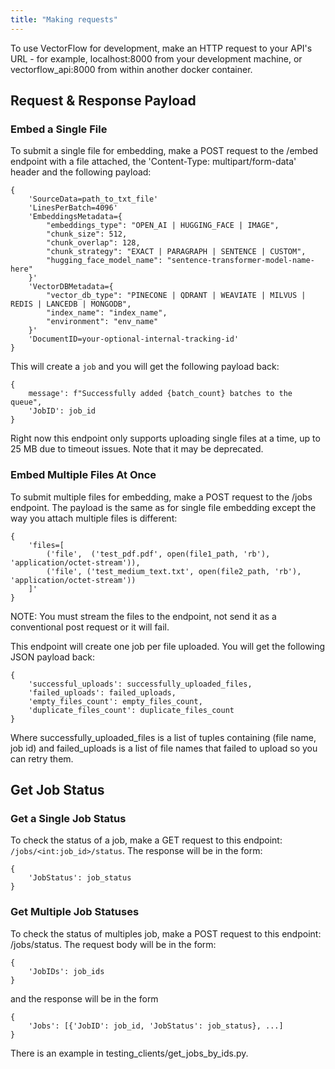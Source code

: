 ```yaml
---
title: "Making requests"
---
```


To use VectorFlow for development, make an HTTP request to your API's URL - for example, localhost:8000 from your development machine, or vectorflow_api:8000 from within another docker container.

## Request & Response Payload

### Embed a Single File

To submit a single file for embedding, make a POST request to the /embed endpoint with a file attached, the 'Content-Type: multipart/form-data' header and the following payload:

```
{
    'SourceData=path_to_txt_file'
    'LinesPerBatch=4096'
    'EmbeddingsMetadata={
        "embeddings_type": "OPEN_AI | HUGGING_FACE | IMAGE",
        "chunk_size": 512,
        "chunk_overlap": 128,
        "chunk_strategy": "EXACT | PARAGRAPH | SENTENCE | CUSTOM",
        "hugging_face_model_name": "sentence-transformer-model-name-here"
    }'
    'VectorDBMetadata={
        "vector_db_type": "PINECONE | QDRANT | WEAVIATE | MILVUS | REDIS | LANCEDB | MONGODB",
        "index_name": "index_name",
        "environment": "env_name"
    }'
    'DocumentID=your-optional-internal-tracking-id'
}
```

This will create a `job` and you will get the following payload back:

```
{
    message': f"Successfully added {batch_count} batches to the queue",
    'JobID': job_id
}
```

Right now this endpoint only supports uploading single files at a time, up to 25 MB due to timeout issues. Note that it may be deprecated.

### Embed Multiple Files At Once

To submit multiple files for embedding, make a POST request to the /jobs endpoint. The payload is the same as for single file embedding except the way you attach multiple files is different:

```
{
    'files=[
        ('file',  ('test_pdf.pdf', open(file1_path, 'rb'), 'application/octet-stream')),
        ('file', ('test_medium_text.txt', open(file2_path, 'rb'), 'application/octet-stream'))
    ]'
}
```

NOTE: You must stream the files to the endpoint, not send it as a conventional post request or it will fail.

This endpoint will create one job per file uploaded. You will get the following JSON payload back:

```
{
    'successful_uploads': successfully_uploaded_files,
    'failed_uploads': failed_uploads,
    'empty_files_count': empty_files_count,
    'duplicate_files_count': duplicate_files_count
}
```

Where successfully_uploaded_files is a list of tuples containing (file name, job id) and failed_uploads is a list of file names that failed to upload so you can retry them.

## Get Job Status

### Get a Single Job Status

To check the status of a job, make a GET request to this endpoint: `/jobs/<int:job_id>/status`. The response will be in the form:


```
{
    'JobStatus': job_status
}
```

### Get Multiple Job Statuses

To check the status of multiples job, make a POST request to this endpoint: /jobs/status. The request body will be in the form:

```
{
    'JobIDs': job_ids
}
```

and the response will be in the form

```
{
    'Jobs': [{'JobID': job_id, 'JobStatus': job_status}, ...]
}
```

There is an example in testing_clients/get_jobs_by_ids.py.
